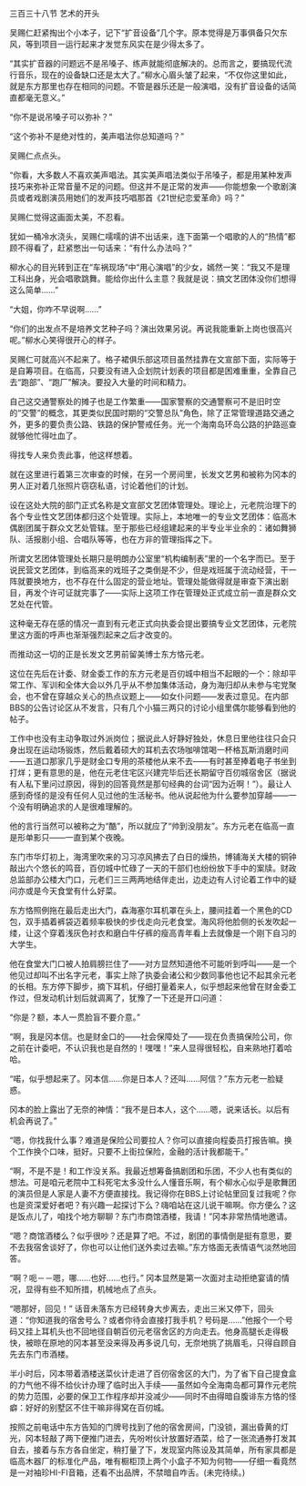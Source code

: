 

三百三十八节 艺术的开头

吴赐仁赶紧掏出个小本子，记下“扩音设备”几个字。原本觉得是万事俱备只欠东风，等到项目一运行起来才发觉东风实在是少得太多了。

“其实扩音器的问题远不是吊嗓子、练声就能彻底解决的。总而言之，要搞现代流行音乐，现在的设备缺口还是太大了。”柳水心眉头皱了起来，“不仅你这里如此，就是东方那里也存在相同的问题。不管是器乐还是一般演唱，没有扩音设备的话简直都毫无意义。”

“你不是说吊嗓子可以弥补？”

“这个弥补不是绝对性的，美声唱法你总知道吗？”

吴赐仁点点头。

“你看，大多数人不喜欢美声唱法。其实美声唱法类似于吊嗓子，都是用某种发声技巧来弥补正常音量不足的问题。但这并不是正常的发声――你能想象一个歌剧演员或者戏剧演员用她们的发声技巧唱那首《21世纪恋爱革命》吗？”

吴赐仁觉得这画面太美，不忍看。

犹如一桶冷水浇头，吴赐仁嚅嚅的讲不出话来，连下面第一个唱歌的人的“热情”都顾不得看了，赶紧憋出一句话来：“有什么办法吗？”

柳水心的目光转到正在“车祸现场”中“用心演唱”的少女，嫣然一笑：“我又不是理工科出身，光会唱歌跳舞。能给你出什么主意？我就是说：搞文艺团体没你们想得这么简单……”

“大姐，你咋不早说啊……”

“你们的出发点不是培养文艺种子吗？演出效果另说。再说我能重新上岗也很高兴呢。”柳水心笑得很开心的样子。

吴赐仁可就高兴不起来了。格子裙俱乐部这项目虽然挂靠在文宣部下面，实际等于是自筹项目。在临高，只要没有进入企划院计划表的项目都是困难重重，全靠自己去“跑部”、“跑厂”解决。要投入大量的时间和精力。

自己这交通警察处的摊子也是工作繁重――国家警察的交通警察可不是旧时空的“交警”的概念，其更类似民国时期的“交警总队”角色，除了正常管理道路交通之外，更多的要负责公路、铁路的保护警戒任务。光一个海南岛环岛公路的护路巡查就够他忙得吐血了。

得找专人来负责此事，他这样想着。

就在这里进行着第三次审查的时候，在另一个房间里，长发文艺男和被称为冈本的男人正对着几张照片窃窃私语，讨论着他们的计划。

设在这处大院的部门正式名称是文宣部文艺团体管理处。理论上，元老院治理下的各个专业性文艺团体都归这个处管理。实际上，本地唯一的专业文艺团体：临高木偶剧团属于群众文艺处管辖。至于那些已经组建起来的半专业半业余的：诸如舞狮队、活报剧小组、合唱队等等，也在方非的管理指挥之下。

所谓文艺团体管理处长期只是明朗办公室里“机构编制表”里的一个名字而已。至于说民营文艺团体，到临高来的戏班子之类倒是不少，但是戏班属于流动经营，干一阵就要换地方，也不存在什么固定的营业地址。管理处能做得就是审查下演出剧目，再发个许可证就完事了――实际上这项工作在管理处正式成立前一直是群众文艺处在代管。

这种毫无存在感的情况一直到有元老正式向执委会提出要搞专业文艺团体，元老院里这方面的呼声也渐渐强烈起来之后才改变的。

而推动这一切的正是长发文艺男前留美博士东方恪元老。

这位在先后在计委、财金委工作的东方元老是百仞城中相当不起眼的一个：除却平常工作、军训和全体大会以外几乎从不参加集体活动，身为海归却从未参与宅党聚会，也不曾在穿越众关心的热点议题上――如女仆问题――发表过意见。在内部BBS的公告讨论区从不发言，只有几个小猫三两只的讨论小组里偶尔能够看到他的帖子。

工作中也没有主动争取过外派岗位；据说此人好静好独处，休息日里他往往只会只身出现在运动场锻炼，然后戴着硕大的耳机去农场咖啡馆喝一杯格瓦斯消磨时间――五道口那家几乎是财金口专用的茶楼他从来不去――有时甚至捧着电子书坐到打烊；更有意思的是，他在元老住宅区兴建完毕后还长期留守百仞城宿舍区（据说有人私下里问过原因，得到的回答竟然是那句经典的台词“因为近啊！”）。最让人感到奇怪的是没有任何人见过他的生活秘书。他从说起他为什么要参加穿越――一个没有明确追求的人是很难理解的。

他的言行当然可以被称之为“酷”，所以就应了“帅到没朋友”。东方元老在临高一直是形单影只――一直到某个夜晚。

东门市华灯初上，海湾里吹来的习习凉风拂去了白日的燥热，博铺海关大楼的铜钟敲出六个悠长的鸣音，百仞城中忙碌了一天的干部们也纷纷放下手中的案牍。财政总监部办公楼大门口，元老们三三两两地结伴走出，边走边有人讨论着工作中的疑问亦或是今天食堂有什么好菜。

东方恪照例拖在最后走出大门，森海塞尔耳机罩在头上，腰间挂着一个黑色的CD包，双手插着裤袋迈着频率极快的步伐走向元老食堂。海风将他脸侧的长发吹起一缕，让这个穿着浅灰色衬衣和磨白牛仔裤的瘦高青年看上去就像是一个刚下自习的大学生。

他在食堂大门口被人拍肩膀拦住了——对方显然知道他不可能听到呼叫——是一个他见过却叫不出名字元老，事实上除了执委会诸公和少数同事他也记不起其余元老的长相。东方停下脚步，摘下耳机，仔细打量着来人，似乎想起来他曾在财金委工作过，但发动机计划后就调离了，犹豫了一下还是开口问道：

“你是？额，本人一贯脸盲不要介意。”

“啊，我是冈本信。也是财金口的――社会保障处了――现在负责搞保险公司，你之前在计委吧，不认识我也是自然的！嘿嘿！”来人显得很轻松，自来熟地打着哈哈。

“喏，似乎想起来了。冈本信……你是日本人？还叫……阿信？”东方元老一脸疑惑。

冈本的脸上露出了无奈的神情：“我不是日本人，这个……嗯，说来话长。以后有机会再说了。”

“嗯，你找我什么事？难道是保险公司要拉人？你可以直接向程委员打报告嘛。换个工作换个口味，挺好。只要不上街拉保险，金融的活计我都能干。”

“啊，不是不是！和工作没关系。我最近想筹备搞剧团和乐团，不少人也有类似的想法。可是咱元老院中工科死宅太多没什么人懂音乐啊，有个柳水心似乎是歌舞团的演员但是人家是人妻不方便直接找。我记得你在BBS上讨论帖里回复过我呢？你也是资深爱好者吧？有兴趣一起探讨下么？嗨咱站在这儿说干嘛啊。你方便么？这是饭点儿了，咱找个地方聊聊？东门市商馆酒楼，我请！”冈本非常热情地邀请。

“嗯？商馆酒楼么？似乎很吵？还是算了吧。不过，剧团的事情倒是挺有意思，要不去我宿舍谈好了，你也可以让他们送外卖过去嘛。”东方恪面无表情语气淡然地回答。

“啊？呃－－嗯，哪……也好……也行。” 冈本显然是第一次面对主动拒绝宴请的情况，显得有些不知所措，机械地点了点头。

“嗯那好，回见！” 话音未落东方已经转身大步离去，走出三米又停下，回头道：“你知道我的宿舍号么？或者你待会直接打我手机？号码是……”他报个一个号码又挂上耳机头也不回地径自朝百仞元老宿舍区的方向走去。他身高腿长走得极快，被晾在原地的冈本甚至没来得及再多说几句，无奈地挑了挑眉毛，只得自顾自先去东门市酒楼。

半小时后，冈本带着酒楼送菜伙计走进了百仞宿舍区的大门，为了省下自己提食盒的力气他不得不给伙计办理了临时出入手续――虽然如今全海南岛都可算作元老院的势力范围，必要的保卫工作程序却并没减少――同时不由得暗自腹诽东方恪的怪癖：好好的别墅区不住干嘛非得窝在百仞城。

按照之前电话中东方告知的门牌号找到了他的宿舍房间，门没锁，漏出昏黄的灯光，冈本轻敲了两下便推门进去，先吩咐伙计放置好酒菜，给了一张流通券打发其自去，接着与东方各自坐定，稍打量了下，发现室内陈设及其简单，所有家具都是临高木器厂的标准化产品，唯有橱柜顶上两个小盒子不知为何物――仔细一看竟然是一对袖珍HI-FI音箱，还看不出品牌，不禁暗自咋舌。(未完待续。)


